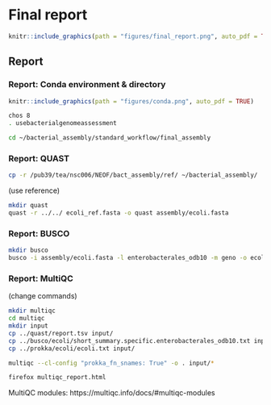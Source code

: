 # Final report {#finalreport}
```r
knitr::include_graphics(path = "figures/final_report.png", auto_pdf = TRUE)
``` 

## Report

### Report: Conda environment & directory
```r
knitr::include_graphics(path = "figures/conda.png", auto_pdf = TRUE)
``` 

```bash
chos 8
. usebacterialgenomeassessment
```

```bash
cd ~/bacterial_assembly/standard_workflow/final_assembly
```

### Report: QUAST

```bash
cp -r /pub39/tea/nsc006/NEOF/bact_assembly/ref/ ~/bacterial_assembly/
```

(use reference)
```bash
mkdir quast
quast -r ../../ ecoli_ref.fasta -o quast assembly/ecoli.fasta
```

### Report: BUSCO

```bash
mkdir busco
busco -i assembly/ecoli.fasta -l enterobacterales_odb10 -m geno -o ecoli --out_path ./busco/
```

### Report: MultiQC

(change commands)
```bash
mkdir multiqc
cd multiqc
mkdir input
cp ../quast/report.tsv input/
cp ../busco/ecoli/short_summary.specific.enterobacterales_odb10.txt input/
cp ../prokka/ecoli/ecoli.txt input/
```

```bash
multiqc --cl-config "prokka_fn_snames: True" -o . input/*
```

```bash
firefox multiqc_report.html
```


MultiQC modules: https://multiqc.info/docs/#multiqc-modules